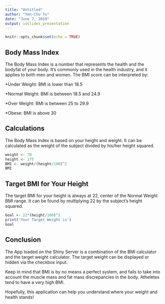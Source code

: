 ---
title: "Untitled"
author: "Yen-Chu Tu"
date: "June 7, 2019"
output: ioslides_presentation
---

```{r setup, include=FALSE}
knitr::opts_chunk$set(echo = TRUE)
```

## Body Mass Index

The Body Mass Index is a number that represents the health and the bodyfat of
your body. It's commonly used in the health industry, and it applies to both men
and women. The BMI score can be interpreted by:

*Under Weight: BMI is lower than 18.5

*Normal Weight: BMI is between 18.5 and 24.9

*Over Weight: BMI is between 25 to 29.9

*Obese: BMI is above 30

## Calculations
The Body Mass Index is based on your height and weight. It can be calculated as
the weight of the subject divided by his/her height squared.
```{r}
weight <- 70
height <- 175
BMI <- weight/(height/100)^2
BMI
```
## Target BMI for Your Height

The target BMI for your height is always at 22, center of the Normal Weight
BMI range. It can be found by multiplying 22 by the subject's height squared.
```{r}
Goal <- 22*(height/100)^2
print('Your Target Weight is')
Goal
```

## Conclusion

The App loaded on the Shiny Server is a combination of the BMI calculator and
the target weight calculator. The target weight can be displayed or hidden via
the checkbox input. 

Keep in mind that BMI is by no means a perfect system, and fails to take into 
account the muscle mass and fat mass discrepancies in the body. Atheletes tend 
to have a very high BMI.

Hopefully, this application can help you understand where your weight and health
stands!


